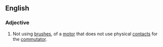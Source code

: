 ==English==

===Adjective===
{{en-adj|-}}
{{wikipedia|brushless motor}}

# Not using [[brush]]es, of a [[motor]] that does not use physical [[contact]]s for the [[commutator]].